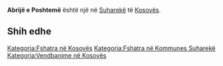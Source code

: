 {{Fshat në 
 | Emri                = Abrijë e Poshtemë
 | EmriAlt                = 
 | NAME_SHORT_FORM=      
 | NAME_GENERIC=      
 | NAME_SORT_NAME_RO=      ABRIJEEPOSHTEME
 | FULL_NAME_RO = Abrijë e Poshtemë
 | FULL_NAME_ND_RO=Abrije e Poshteme
 | SORT_NAME_RG=ABRIJEEPOSHTEME
 | FULL_NAME_RG=Abrijë e Poshtemë
 | FULL_NAME_ND_RG=Abrije e Poshteme
 | SRP_NAME_SHORT_FORM=      
 | SRP_NAME_GENERIC=      
 | SRP_NAME_SORT_NAME_RO=      
 | SRP_FULL_NAME_RO = 
 | SRP_FULL_NAME_ND_RO=
 | SRP_SORT_NAME_RG=
 | SRP_FULL_NAME_RG=
 | SRP_FULL_NAME_ND_RG=
 | Emri (Rasa dhanore) = 
 | Figura              = 
 | Shteti              = Kosovo
 | Komuna              = Suharekë
 | Kodi postar         = 
 | Sipërfaqja          = 

 | Popullsia           = 

 | Regj. i popullsisë  = 
 | Dend. e popullsisë  = 
 | Faqja zyrtare       = 
 <!--- Koordinatat ----> 
 | Gjerësia            = 42.641389
 | Gjatësia            = 20.753611
 | Lartësia            = 
}}
'''Abrijë e Poshtemë''' është një [[]] në [[Suharekë]] të [[Kosovës]].

<!-- == Gjeografia == -->
<!-- == Historia == -->
<!-- == Demografia == -->
== Shih edhe ==
{{Komuna Suharekë}}
{{Kosovo-Administrata-Cung}}

[[Kategoria:Fshatra në Kosovës]]
[[Kategoria:Fshatra në Kommunes Suharekë]]
[[Kategoria:Vendbanime në Kosovës]]